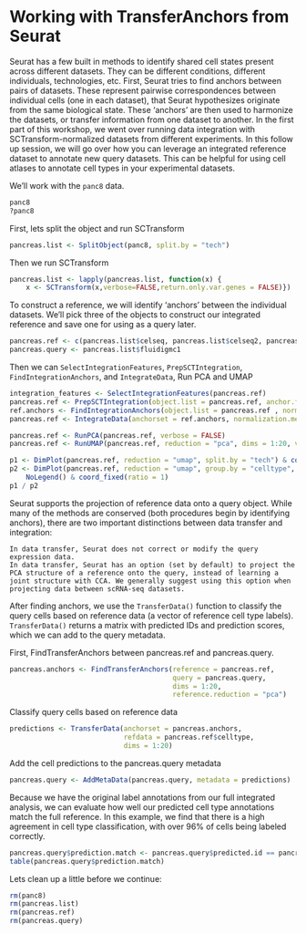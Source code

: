 # Working with TransferAnchors from Seurat 

Seurat has a few built in methods to identify shared cell states present across different datasets. They can be different conditions, different individuals, technologies, etc. First, Seurat tries to find anchors between pairs of datasets. These represent pairwise correspondences between individual cells (one in each dataset), that Seurat hypothesizes originate from the same biological state. These ‘anchors’ are then used to harmonize the datasets, or transfer information from one dataset to another. In the first part of this workshop, we went over running data integration with SCTransform-normalized datasets from different experiments. In this follow up session, we will go over how you can leverage an integrated reference dataset to annotate new query datasets. This can be helpful for using cell atlases to annotate cell types in your experimental datasets.

We'll work with the `panc8` data.

```r
panc8
?panc8
```
First, lets split the object and run SCTransform

```r
pancreas.list <- SplitObject(panc8, split.by = "tech")
```

Then we run SCTransform
```r
pancreas.list <- lapply(pancreas.list, function(x) {
    x <- SCTransform(x,verbose=FALSE,return.only.var.genes = FALSE)}) 
```

To construct a reference, we will identify ‘anchors’ between the individual datasets. We'll pick three of the objects to construct our integrated reference and save one for using as a query later.  
```r
pancreas.ref <- c(pancreas.list$celseq, pancreas.list$celseq2, pancreas.list$smartseq2)
pancreas.query <- pancreas.list$fluidigmc1
```

Then we can `SelectIntegrationFeatures`, `PrepSCTIntegration`, `FindIntegrationAnchors`, and `IntegrateData`, Run PCA and UMAP
```r
integration_features <- SelectIntegrationFeatures(pancreas.ref)
pancreas.ref <- PrepSCTIntegration(object.list = pancreas.ref, anchor.features = integration_features)
ref.anchors <- FindIntegrationAnchors(object.list = pancreas.ref , normalization.method = "SCT", anchor.features = integration_features)
pancreas.ref <- IntegrateData(anchorset = ref.anchors, normalization.method = "SCT")

pancreas.ref <- RunPCA(pancreas.ref, verbose = FALSE)
pancreas.ref <- RunUMAP(pancreas.ref, reduction = "pca", dims = 1:20, verbose = FALSE)

p1 <- DimPlot(pancreas.ref, reduction = "umap", split.by = "tech") & coord_fixed(ratio = 1)
p2 <- DimPlot(pancreas.ref, reduction = "umap", group.by = "celltype", label = TRUE, repel = TRUE) +
    NoLegend() & coord_fixed(ratio = 1)
p1 / p2
```


Seurat supports the projection of reference data onto a query object. While many of the methods are conserved (both procedures begin by identifying anchors), there are two important distinctions between data transfer and integration:

    In data transfer, Seurat does not correct or modify the query expression data.
    In data transfer, Seurat has an option (set by default) to project the PCA structure of a reference onto the query, instead of learning a joint structure with CCA. We generally suggest using this option when projecting data between scRNA-seq datasets.

After finding anchors, we use the `TransferData()` function to classify the query cells based on reference data (a vector of reference cell type labels). `TransferData()` returns a matrix with predicted IDs and prediction scores, which we can add to the query metadata.

First, FindTransferAnchors between pancreas.ref and pancreas.query.
```r
pancreas.anchors <- FindTransferAnchors(reference = pancreas.ref, 
                                        query = pancreas.query,
                                        dims = 1:20, 
                                        reference.reduction = "pca")
```

Classify query cells based on reference data
```r
predictions <- TransferData(anchorset = pancreas.anchors, 
                            refdata = pancreas.ref$celltype,
                            dims = 1:20)
```

Add the cell predictions to the pancreas.query metadata
```r
pancreas.query <- AddMetaData(pancreas.query, metadata = predictions)
```

Because we have the original label annotations from our full integrated analysis, we can evaluate how well our predicted cell type annotations match the full reference. In this example, we find that there is a high agreement in cell type classification, with over 96% of cells being labeled correctly.
```r
pancreas.query$prediction.match <- pancreas.query$predicted.id == pancreas.query$celltype
table(pancreas.query$prediction.match)
```

Lets clean up a little before we continue:
```r
rm(panc8)
rm(pancreas.list)
rm(pancreas.ref)
rm(pancreas.query)
```
